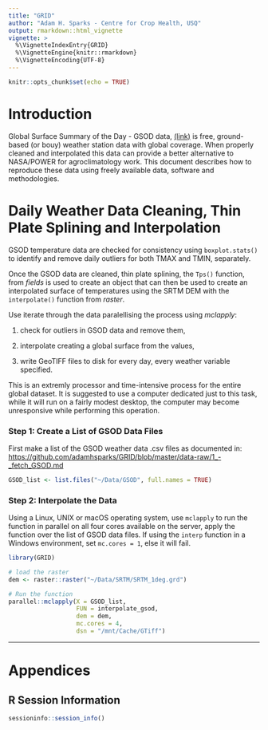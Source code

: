 ```yaml
---
title: "GRID"
author: "Adam H. Sparks - Centre for Crop Health, USQ"
output: rmarkdown::html_vignette
vignette: >
  %\VignetteIndexEntry{GRID}
  %\VignetteEngine{knitr::rmarkdown}
  %\VignetteEncoding{UTF-8}
---
```


```r
knitr::opts_chunk$set(echo = TRUE)
```

# Introduction

Global Surface Summary of the Day - GSOD data,
[(link)](https://data.noaa.gov/dataset/global-surface-summary-of-the-day-gsod)
is free, ground-based (or bouy) weather station data with global
coverage. When properly cleaned and interpolated this data can provide a better
alternative to NASA/POWER for agroclimatology work. This document describes how
to reproduce these data using freely available data, software and methodologies.

# Daily Weather Data Cleaning, Thin Plate Splining and Interpolation

GSOD temperature data are checked for consistency using `boxplot.stats()` to
identify and remove daily outliers for both TMAX and TMIN, separately.

Once the GSOD data are cleaned, thin plate splining, the `Tps()` function, from
 _fields_ is used to create an object that can then be used to create
an interpolated surface of temperatures using the SRTM DEM with the
`interpolate()` function from _raster_.

Use iterate through the data paralellising the process using _mclapply_:

1. check for outliers in GSOD data and remove them,

2. interpolate creating a global surface from the values,

3. write GeoTIFF files to disk for every day, every weather variable specified.

This is an extremly processor and time-intensive process for the entire global
dataset. It is suggested to use a computer dedicated just to this task, while it
will run on a fairly modest desktop, the computer may become unresponsive while
performing this operation.

### Step 1: Create a List of GSOD Data Files

First make a list of the GSOD weather data .csv files as documented in:
<https://github.com/adamhsparks/GRID/blob/master/data-raw/1_-_fetch_GSOD.md>

```r
GSOD_list <- list.files("~/Data/GSOD", full.names = TRUE)
```
### Step 2: Interpolate the Data

Using a Linux, UNIX or macOS operating system, use `mclapply` to run the
function in parallel on all four cores available on the server, apply the
function over the list of GSOD data files. If using the `interp` function in
a Windows environment, set `mc.cores = 1`, else it will fail.

```r
library(GRID)

# load the raster
dem <- raster::raster("~/Data/SRTM/SRTM_1deg.grd")

# Run the function
parallel::mclapply(X = GSOD_list,
                   FUN = interpolate_gsod,
                   dem = dem,
                   mc.cores = 4,
                   dsn = "/mnt/Cache/GTiff")
```
******

# Appendices

## R Session Information

```r

sessioninfo::session_info()

```
